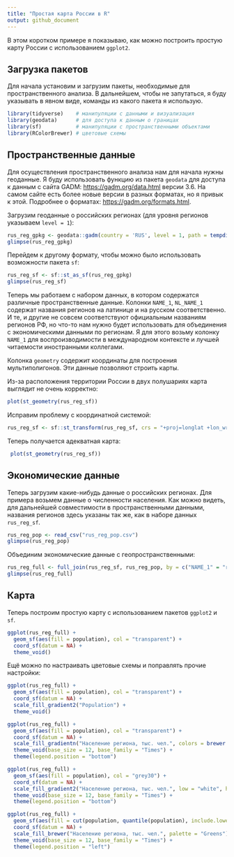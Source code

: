 ```yaml
---
title: "Простая карта России в R"
output: github_document
---
```


В этом коротком примере я показываю, как можно построить простую карту России с использованием `ggplot2`.

## Загрузка пакетов

Для начала установим и загрузим пакеты, необходимые для пространственного анализа. В дальнейшем, чтобы не запутаться, я буду указывать в явном виде, команды из какого пакета я использую. 

```r
library(tidyverse)    # манипуляции с данными и визуализация
library(geodata)      # для доступа к данным о границах
library(sf)           # манипуляции с пространственными объектами
library(RColorBrewer) # цветовые схемы
```

## Пространственные данные

Для осуществления пространственного анализа нам для начала нужны геоданные. Я буду использовать функцию из пакета `geodata` для доступа к данным с сайта GADM: <https://gadm.org/data.html> версии 3.6. На самом сайте есть более новые версии в разных форматах, но я привык к этой. Подробнее о форматах: <https://gadm.org/formats.html>.

Загрузим геоданные о российских регионах (для уровня регионов указываем `level = 1`): 

```r
rus_reg_gpkg <- geodata::gadm(country = 'RUS', level = 1, path = tempdir(), version = 3.6)
glimpse(rus_reg_gpkg)
```

Перейдем к другому формату, чтобы можно было использовать возможности пакета `sf`: 

```r
rus_reg_sf <- sf::st_as_sf(rus_reg_gpkg)
glimpse(rus_reg_sf)
```

Теперь мы работаем с набором данных, в котором содержатся различные пространственные данные. Колонки `NAME_1`, `NL_NAME_1` содержат названия регионов на латинице и на русском соответственно. И те, и другие не совсем соответствуют официальным названиям регионов РФ, но что-то нам нужно будет использовать для объединения с экономическими данными по регионам. Я для этого возьму колонку `NAME_1` для воспроизводимости в международном контексте и лучшей читаемости иностранными коллегами. 

Колонка `geometry` содержит координаты для построения мультиполигонов. Эти данные позволяют строить карты. 


Из-за расположения территории России в двух полушариях карта выглядит не очень корректно: 

```r
plot(st_geometry(rus_reg_sf))
```
Исправим проблему с координатной системой: 

```r
rus_reg_sf <- sf::st_transform(rus_reg_sf, crs = "+proj=longlat +lon_wrap=180")
```

Теперь получается адекватная карта: 

```r
 plot(st_geometry(rus_reg_sf))
```

## Экономические данные

Теперь загрузим какие-нибудь данные о российских регионах. Для примера возьмем данные о численности населения. Как можно видеть, для дальнейшей совместимости в пространственными данными, названия регионов здесь указаны так же, как в наборе данных `rus_reg_sf`. 

```r
rus_reg_pop <- read_csv("rus_reg_pop.csv")
glimpse(rus_reg_pop)
```

Объединим экономические данные с геопространственными: 

```r
rus_reg_full <- full_join(rus_reg_sf, rus_reg_pop, by = c("NAME_1" = "region"))
glimpse(rus_reg_full)
```


## Карта

Теперь построим простую карту с использованием пакетов `ggplot2` и `sf`. 

```r
ggplot(rus_reg_full) + 
  geom_sf(aes(fill = population), col = "transparent") + 
  coord_sf(datum = NA) + 
  theme_void()
```

Ещё можно по настраивать цветовые схемы и поправлять прочие настройки: 

```r
ggplot(rus_reg_full) + 
  geom_sf(aes(fill = population), col = "transparent") + 
  coord_sf(datum = NA) + 
  scale_fill_gradient2("Population") + 
  theme_void()
```

```r
ggplot(rus_reg_full) + 
  geom_sf(aes(fill = population), col = "transparent") + 
  coord_sf(datum = NA) + 
  scale_fill_gradientn("Население региона, тыс. чел.", colors = brewer.pal(9, "YlOrRd")) + 
  theme_void(base_size = 12, base_family = "Times") + 
  theme(legend.position = "bottom")
```

```r
ggplot(rus_reg_full) + 
  geom_sf(aes(fill = population), col = "grey30") + 
  coord_sf(datum = NA) + 
  scale_fill_gradient2("Население региона, тыс. чел.", low = "white", high = 'black') + 
  theme_void(base_size = 12, base_family = "Times") + 
  theme(legend.position = "bottom")
```

```r
ggplot(rus_reg_full) +
  geom_sf(aes(fill = cut(population, quantile(population), include.lowest = TRUE, dig.lab = 5)), col = "grey30") +
  coord_sf(datum = NA) +
  scale_fill_brewer("Население региона, тыс. чел.", palette = "Greens") +
  theme_void(base_size = 12, base_family = "Times") +
  theme(legend.position = "left")
```